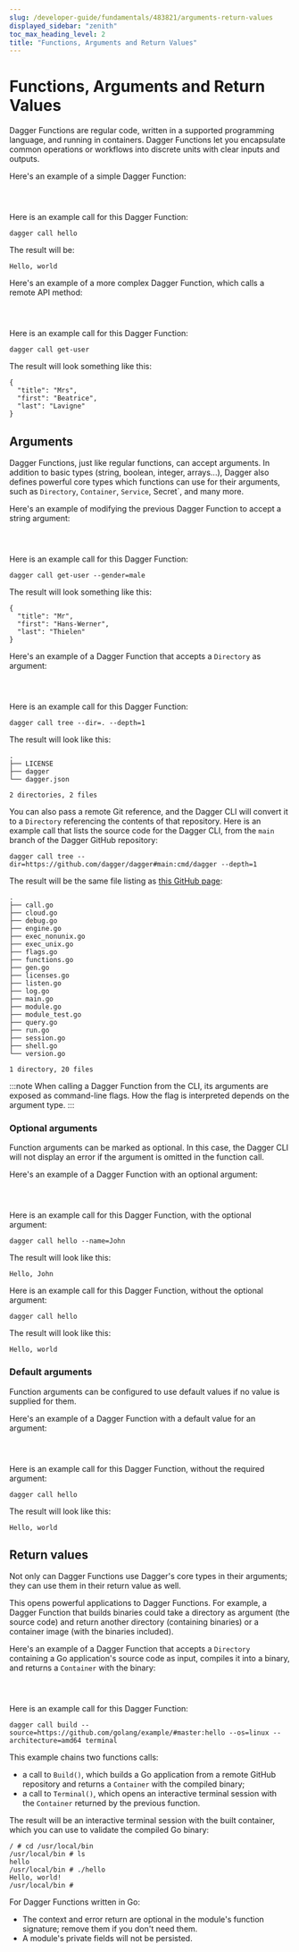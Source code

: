```yaml
---
slug: /developer-guide/fundamentals/483821/arguments-return-values
displayed_sidebar: "zenith"
toc_max_heading_level: 2
title: "Functions, Arguments and Return Values"
---
```



# Functions, Arguments and Return Values

<PartialExperimentalDocs />

Dagger Functions are regular code, written in a supported programming language, and running in containers. Dagger Functions let you encapsulate common operations or workflows into discrete units with clear inputs and outputs.

Here's an example of a simple Dagger Function:

<Tabs groupId="language">
<TabItem value="Go">

```go file=../go/snippets/arguments-return-values/functions-simple/main.go
```

</TabItem>
<TabItem value="Python">

```python file=../python/snippets/arguments-return-values/functions-simple/main.py
```

</TabItem>
<TabItem value="TypeScript">

```typescript file=../typescript/snippets/arguments-return-values/functions-simple/index.ts
```

</TabItem>
</Tabs>

Here is an example call for this Dagger Function:

```shell
dagger call hello
```

The result will be:

```shell
Hello, world
```

Here's an example of a more complex Dagger Function, which calls a remote API method:

<Tabs groupId="language">
<TabItem value="Go">

```go file=../go/snippets/arguments-return-values/functions-complex/main.go
```

</TabItem>
<TabItem value="Python">

```python file=../python/snippets/arguments-return-values/functions-complex/main.py
```

</TabItem>
<TabItem value="TypeScript">

```typescript file=../typescript/snippets/arguments-return-values/functions-complex/index.ts
```

</TabItem>
</Tabs>

Here is an example call for this Dagger Function:

```shell
dagger call get-user
```

The result will look something like this:

```shell
{
  "title": "Mrs",
  "first": "Beatrice",
  "last": "Lavigne"
}
```

## Arguments

Dagger Functions, just like regular functions, can accept arguments. In addition to basic types (string, boolean, integer, arrays...), Dagger also defines powerful core types which functions can use for their arguments, such as `Directory`, `Container`, `Service`, Secret`, and many more.

Here's an example of modifying the previous Dagger Function to accept a string argument:

<Tabs groupId="language">
<TabItem value="Go">

```go file=../go/snippets/arguments-return-values/arguments-string/main.go
```

</TabItem>
<TabItem value="Python">

```python file=../python/snippets/arguments-return-values/arguments-string/main.py
```

</TabItem>
<TabItem value="TypeScript">

```typescript file=../typescript/snippets/arguments-return-values/arguments-string/index.ts
```

</TabItem>
</Tabs>

Here is an example call for this Dagger Function:

```shell
dagger call get-user --gender=male
```

The result will look something like this:

```shell
{
  "title": "Mr",
  "first": "Hans-Werner",
  "last": "Thielen"
}
```

Here's an example of a Dagger Function that accepts a `Directory` as argument:

<Tabs groupId="language">
<TabItem value="Go">

```go file=../go/snippets/arguments-return-values/arguments-directory/main.go
```

</TabItem>
<TabItem value="Python">

```python file=../python/snippets/arguments-return-values/arguments-directory/main.py
```

</TabItem>
<TabItem value="TypeScript">

```typescript file=../typescript/snippets/arguments-return-values/arguments-directory/index.ts
```

</TabItem>
</Tabs>

Here is an example call for this Dagger Function:

```shell
dagger call tree --dir=. --depth=1
```

The result will look like this:

```shell
.
├── LICENSE
├── dagger
└── dagger.json

2 directories, 2 files
```

You can also pass a remote Git reference, and the Dagger CLI will convert it to a `Directory` referencing the contents of that repository. Here is an example call that lists the source code for the Dagger CLI, from the `main` branch of the Dagger GitHub repository:

```shell
dagger call tree --dir=https://github.com/dagger/dagger#main:cmd/dagger --depth=1
```

The result will be the same file listing as [this GitHub page](https://github.com/dagger/dagger/tree/main/cmd/dagger):

```shell
.
├── call.go
├── cloud.go
├── debug.go
├── engine.go
├── exec_nonunix.go
├── exec_unix.go
├── flags.go
├── functions.go
├── gen.go
├── licenses.go
├── listen.go
├── log.go
├── main.go
├── module.go
├── module_test.go
├── query.go
├── run.go
├── session.go
├── shell.go
└── version.go

1 directory, 20 files
```

:::note
When calling a Dagger Function from the CLI, its arguments are exposed as command-line flags. How the flag is interpreted depends on the argument type.
:::

### Optional arguments

Function arguments can be marked as optional. In this case, the Dagger CLI will not display an error if the argument is omitted in the function call.

Here's an example of a Dagger Function with an optional argument:

<Tabs groupId="language">
<TabItem value="Go">

```go file=../go/snippets/arguments-return-values/arguments-optional/main.go
```

</TabItem>
<TabItem value="Python">

```python file=../python/snippets/arguments-return-values/arguments-optional/main.py
```

</TabItem>
<TabItem value="TypeScript">

```typescript file=../typescript/snippets/arguments-return-values/arguments-optional/index.ts
```

</TabItem>
</Tabs>

Here is an example call for this Dagger Function, with the optional argument:

```shell
dagger call hello --name=John
```

The result will look like this:

```shell
Hello, John
```

Here is an example call for this Dagger Function, without the optional argument:

```shell
dagger call hello
```

The result will look like this:

```shell
Hello, world
```

### Default arguments

Function arguments can be configured to use default values if no value is supplied for them.

Here's an example of a Dagger Function with a default value for an argument:

<Tabs groupId="language">
<TabItem value="Go">

```go file=../go/snippets/arguments-return-values/arguments-default/main.go
```

</TabItem>
<TabItem value="Python">

```python file=../python/snippets/arguments-return-values/arguments-default/main.py
```

</TabItem>
<TabItem value="TypeScript">

```typescript file=../typescript/snippets/arguments-return-values/arguments-default/index.ts
```

</TabItem>
</Tabs>

Here is an example call for this Dagger Function, without the required argument:

```shell
dagger call hello
```

The result will look like this:

```shell
Hello, world
```

## Return values

Not only can Dagger Functions use Dagger's core types in their arguments; they can use them in their return value as well.

This opens powerful applications to Dagger Functions. For example, a Dagger Function that builds binaries could take a directory as argument (the source code) and return another directory (containing binaries) or a container image (with the binaries included).

Here's an example of a Dagger Function that accepts a `Directory` containing a Go application's source code as input, compiles it into a binary, and returns a `Container` with the binary:

<Tabs groupId="language">
<TabItem value="Go">

```go file=../go/snippets/arguments-return-values/return-values-container/main.go
```

</TabItem>
<TabItem value="Python">

```python file=../python/snippets/arguments-return-values/return-values-container/main.py
```

</TabItem>
<TabItem value="TypeScript">

```typescript file=../typescript/snippets/arguments-return-values/return-values-container/index.ts
```

</TabItem>
</Tabs>

Here is an example call for this Dagger Function:

```shell
dagger call build --source=https://github.com/golang/example/#master:hello --os=linux --architecture=amd64 terminal
```

This example chains two functions calls:
- a call to `Build()`, which builds a Go application from a remote GitHub repository and returns a `Container` with the compiled binary;
- a call to `Terminal()`, which opens an interactive terminal session with the `Container` returned by the previous function.

The result will be an interactive terminal session with the built container, which you can use to validate the compiled Go binary:

```shell
/ # cd /usr/local/bin
/usr/local/bin # ls
hello
/usr/local/bin # ./hello
Hello, world!
/usr/local/bin #
```

For Dagger Functions written in Go:
- The context and error return are optional in the module's function signature; remove them if you don't need them.
- A module's private fields will not be persisted.
